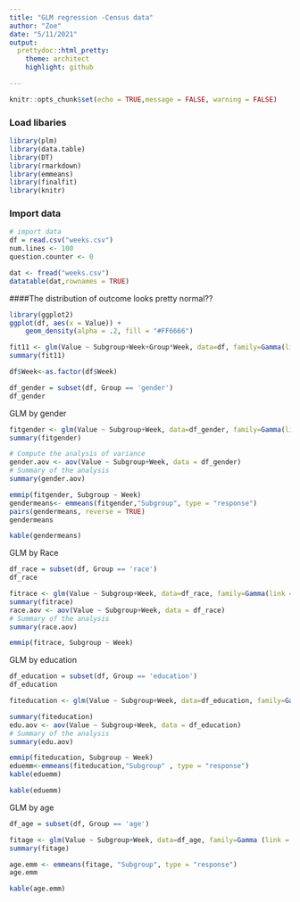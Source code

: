 ```yaml
---
title: "GLM regression -Census data"
author: "Zoe"
date: "5/11/2021"
output: 
  prettydoc::html_pretty:
    theme: architect
    highlight: github

---
```


```r
knitr::opts_chunk$set(echo = TRUE,message = FALSE, warning = FALSE)

```


### Load libaries
```r
library(plm)
library(data.table)
library(DT)
library(rmarkdown)
library(emmeans)
library(finalfit)
library(knitr)
```


### Import data

```r
# import data 
df = read.csv("weeks.csv")
num.lines <- 100
question.counter <- 0
```

```r
dat <- fread("weeks.csv")
datatable(dat,rownames = TRUE)
```


####The distribution of outcome looks pretty normal??

```r
library(ggplot2)
ggplot(df, aes(x = Value)) +
    geom_density(alpha = .2, fill = "#FF6666")
```
```r
fit11 <- glm(Value ~ Subgroup+Week+Group*Week, data=df, family=Gamma(link = 'log'))
summary(fit11)

```



```r
df$Week<-as.factor(df$Week)
```

```r
df_gender = subset(df, Group == 'gender')
df_gender
```

GLM by gender
```r
fitgender <- glm(Value ~ Subgroup+Week, data=df_gender, family=Gamma(link = 'log'))
summary(fitgender)

# Compute the analysis of variance
gender.aov <- aov(Value ~ Subgroup+Week, data = df_gender)
# Summary of the analysis
summary(gender.aov)
```

```r
emmip(fitgender, Subgroup ~ Week)
gendermeans<- emmeans(fitgender,"Subgroup", type = "response")
pairs(gendermeans, reverse = TRUE)
gendermeans
```

```r
kable(gendermeans)
```

 GLM by Race
```r
df_race = subset(df, Group == 'race')
df_race
```


```r
fitrace <- glm(Value ~ Subgroup+Week, data=df_race, family=Gamma(link = 'log'))
summary(fitrace)
race.aov <- aov(Value ~ Subgroup+Week, data = df_race)
# Summary of the analysis
summary(race.aov)

```



```r
emmip(fitrace, Subgroup ~ Week)
```

GLM by education

```r
df_education = subset(df, Group == 'education')
df_education
```


```r
fiteducation <- glm(Value ~ Subgroup+Week, data=df_education, family=Gamma(link = "log"))

summary(fiteducation)
edu.aov <- aov(Value ~ Subgroup+Week, data = df_education)
# Summary of the analysis
summary(edu.aov)
```


```r
emmip(fiteducation, Subgroup ~ Week)
eduemm<-emmeans(fiteducation,"Subgroup" , type = "response")
kable(eduemm)
```

```r
kable(eduemm)
```

GLM by age

```r
df_age = subset(df, Group == 'age')
```


```r
fitage <- glm(Value ~ Subgroup+Week, data=df_age, family=Gamma (link = 'log'))
summary(fitage)
```

```r
age.emm <- emmeans(fitage, "Subgroup", type = "response")
age.emm 

```


```r
kable(age.emm)
```



